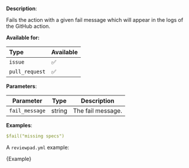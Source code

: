 
**Description**:

Fails the action with a given fail message which will appear in the logs of the GitHub action.

**Available for:**

| Type           | Available |
| :------------- | :-------- |
| `issue`        | ✅        |
| `pull_request` | ✅        |

**Parameters**:

| Parameter      | Type   | Description       |
| -------------- | ------ | ----------------- |
| `fail_message` | string | The fail message. |

**Examples**:

```yml
$fail("missing specs")
```

A `reviewpad.yml` example:

<CodeBlock language="yml">{Example}</CodeBlock>
